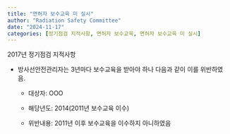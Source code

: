```yaml
---
title: "면허자 보수교육 미 실시"
author: "Radiation Safety Committee"
date: "2024-11-17"
categories: [정기점검 지적사항, 면허자 보수교육, 면허자 보수교육 미 실시]
---
```


2017년 정기점검 지적사항

-   방사선안전관리자는 3년마다 보수교육을 받아야 하나 다음과 같이 이를 위반하였음.

    -   대상자: OOO

    -   해당년도: 2014(2011년 보수교육 이수)

    -   위반내용: 2011년 이후 보수교육을 이수하지 아니하였음
